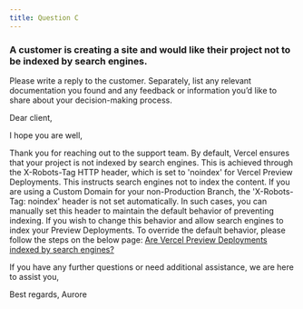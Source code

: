 ```yaml
---
title: Question C
---
```

### A customer is creating a site and would like their project not to be indexed by search engines. 
Please write a reply to the customer. Separately, list any relevant documentation you found and any feedback or information you’d like to share about your decision-making process.

Dear client,


I hope you are well,


Thank you for reaching out to the support team.
By default, Vercel ensures that your project is not indexed by search engines. This is achieved through the X-Robots-Tag HTTP header, which is set to 'noindex' for Vercel Preview Deployments. This instructs search engines not to index the content.
If you are using a Custom Domain for your non-Production Branch, the 'X-Robots-Tag: noindex' header is not set automatically. In such cases, you can manually set this header to maintain the default behavior of preventing indexing.
If you wish to change this behavior and allow search engines to index your Preview Deployments. 
To override the default behavior, please follow the steps on the below page: 
[Are Vercel Preview Deployments indexed by search engines?](https://vercel.com/guides/are-vercel-preview-deployment-indexed-by-search-engines)

If you have any further questions or need additional assistance, we are here to assist you,


Best regards,
Aurore
